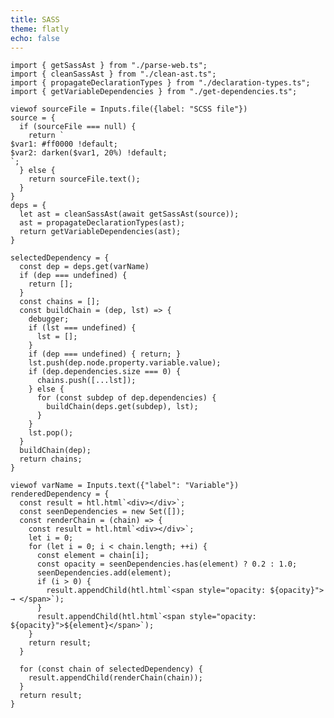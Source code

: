 ```yaml
---
title: SASS
theme: flatly
echo: false
---
```


```ojs
import { getSassAst } from "./parse-web.ts";
import { cleanSassAst } from "./clean-ast.ts";
import { propagateDeclarationTypes } from "./declaration-types.ts";
import { getVariableDependencies } from "./get-dependencies.ts";

viewof sourceFile = Inputs.file({label: "SCSS file"})
source = {
  if (sourceFile === null) {
    return `
$var1: #ff0000 !default;
$var2: darken($var1, 20%) !default;
`;
  } else {
    return sourceFile.text();
  }
}
deps = {
  let ast = cleanSassAst(await getSassAst(source));
  ast = propagateDeclarationTypes(ast); 
  return getVariableDependencies(ast);
}

selectedDependency = {
  const dep = deps.get(varName)
  if (dep === undefined) {
    return [];
  }
  const chains = [];
  const buildChain = (dep, lst) => {
    debugger;
    if (lst === undefined) {
      lst = [];
    }
    if (dep === undefined) { return; }
    lst.push(dep.node.property.variable.value);
    if (dep.dependencies.size === 0) {
      chains.push([...lst]);
    } else {
      for (const subdep of dep.dependencies) {
        buildChain(deps.get(subdep), lst);
      }
    }
    lst.pop();
  }
  buildChain(dep);
  return chains;
}
```

```ojs
viewof varName = Inputs.text({"label": "Variable"})
renderedDependency = {
  const result = htl.html`<div></div>`;
  const seenDependencies = new Set([]);
  const renderChain = (chain) => {
    const result = htl.html`<div></div>`;
    let i = 0;
    for (let i = 0; i < chain.length; ++i) {
      const element = chain[i];
      const opacity = seenDependencies.has(element) ? 0.2 : 1.0;
      seenDependencies.add(element);
      if (i > 0) {
        result.appendChild(htl.html`<span style="opacity: ${opacity}"> → </span>`);
      }
      result.appendChild(htl.html`<span style="opacity: ${opacity}">${element}</span>`);
    }
    return result;
  }

  for (const chain of selectedDependency) {
    result.appendChild(renderChain(chain));
  }
  return result;
}
```